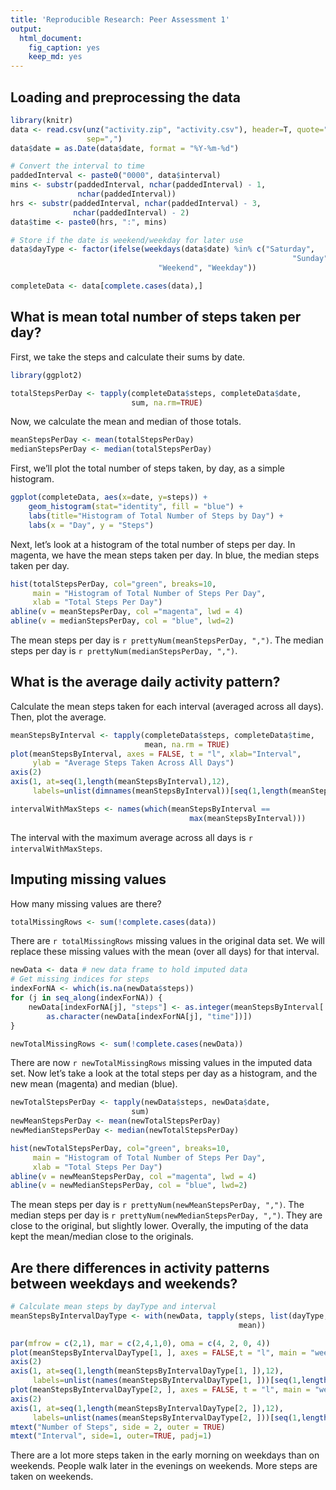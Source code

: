 ```yaml
---
title: 'Reproducible Research: Peer Assessment 1'
output:
  html_document:
    fig_caption: yes
    keep_md: yes
---
```



## Loading and preprocessing the data

```r
library(knitr)
data <- read.csv(unz("activity.zip", "activity.csv"), header=T, quote="\"",
                 sep=",")
data$date = as.Date(data$date, format = "%Y-%m-%d")

# Convert the interval to time
paddedInterval <- paste0("0000", data$interval)
mins <- substr(paddedInterval, nchar(paddedInterval) - 1, 
               nchar(paddedInterval))
hrs <- substr(paddedInterval, nchar(paddedInterval) - 3, 
              nchar(paddedInterval) - 2)
data$time <- paste0(hrs, ":", mins)

# Store if the date is weekend/weekday for later use
data$dayType <- factor(ifelse(weekdays(data$date) %in% c("Saturday",
                                                               "Sunday"),
                                 "Weekend", "Weekday"))

completeData <- data[complete.cases(data),]
```



## What is mean total number of steps taken per day?

First, we take the steps and calculate their sums by date.

```r
library(ggplot2)

totalStepsPerDay <- tapply(completeData$steps, completeData$date, 
                           sum, na.rm=TRUE)
```

Now, we calculate the mean and median of those totals.

```r
meanStepsPerDay <- mean(totalStepsPerDay)
medianStepsPerDay <- median(totalStepsPerDay)

```

First, we'll plot the total number of steps taken, by day, as a simple histogram.

```r
ggplot(completeData, aes(x=date, y=steps)) + 
    geom_histogram(stat="identity", fill = "blue") +
    labs(title="Histogram of Total Number of Steps by Day") +
    labs(x = "Day", y = "Steps")


```

Next, let's look at a histogram of the total number of steps per day. In magenta,
we have the mean steps taken per day. In blue, the median steps taken per day.

```r

hist(totalStepsPerDay, col="green", breaks=10, 
     main = "Histogram of Total Number of Steps Per Day",
     xlab = "Total Steps Per Day")
abline(v = meanStepsPerDay, col ="magenta", lwd = 4)
abline(v = medianStepsPerDay, col = "blue", lwd=2)
```

The mean steps per day is `r prettyNum(meanStepsPerDay, ",")`. The median steps per day is
`r prettyNum(medianStepsPerDay, ",")`.

## What is the average daily activity pattern?

Calculate the mean steps taken for each interval (averaged across all days).
Then, plot the average.

```r
meanStepsByInterval <- tapply(completeData$steps, completeData$time, 
                              mean, na.rm = TRUE)
plot(meanStepsByInterval, axes = FALSE, t = "l", xlab="Interval", 
     ylab = "Average Steps Taken Across All Days")
axis(2)
axis(1, at=seq(1,length(meanStepsByInterval),12), 
     labels=unlist(dimnames(meanStepsByInterval))[seq(1,length(meanStepsByInterval),12)] )
```

```r
intervalWithMaxSteps <- names(which(meanStepsByInterval == 
                                        max(meanStepsByInterval)))
```

The interval with the maximum average across all days is `r intervalWithMaxSteps`.

## Imputing missing values

How many missing values are there?

```r
totalMissingRows <- sum(!complete.cases(data))
```

There are `r totalMissingRows` missing values in the original data set. We will
replace these missing values with the mean (over all days) for that interval.

```r
newData <- data # new data frame to hold imputed data
# Get missing indices for steps
indexForNA <- which(is.na(newData$steps))
for (j in seq_along(indexForNA)) {
    newData[indexForNA[j], "steps"] <- as.integer(meanStepsByInterval[
        as.character(newData[indexForNA[j], "time"])])
}

newTotalMissingRows <- sum(!complete.cases(newData))
```

There are now `r newTotalMissingRows` missing values in the imputed data set.
Now let's take a look at the total steps per day as a histogram, and the new
mean (magenta) and median (blue).

```r

newTotalStepsPerDay <- tapply(newData$steps, newData$date, 
                           sum)
newMeanStepsPerDay <- mean(newTotalStepsPerDay)
newMedianStepsPerDay <- median(newTotalStepsPerDay)

hist(newTotalStepsPerDay, col="green", breaks=10, 
     main = "Histogram of Total Number of Steps Per Day",
     xlab = "Total Steps Per Day")
abline(v = newMeanStepsPerDay, col ="magenta", lwd = 4)
abline(v = newMedianStepsPerDay, col = "blue", lwd=2)
```

The mean steps per day is `r prettyNum(newMeanStepsPerDay, ",")`. The median
steps per day is `r prettyNum(newMedianStepsPerDay, ",")`. They are close to the
original, but slightly lower. Overally, the imputing of the data kept the
mean/median close to the originals.

## Are there differences in activity patterns between weekdays and weekends?

```r
# Calculate mean steps by dayType and interval
meanStepsByIntervalDayType <- with(newData, tapply(steps, list(dayType, time),
                                                   mean))

par(mfrow = c(2,1), mar = c(2,4,1,0), oma = c(4, 2, 0, 4))
plot(meanStepsByIntervalDayType[1, ], axes = FALSE,t = "l", main = "weekday", ylab = "", xlab = "")
axis(2)
axis(1, at=seq(1,length(meanStepsByIntervalDayType[1, ]),12), 
     labels=unlist(names(meanStepsByIntervalDayType[1, ]))[seq(1,length(meanStepsByIntervalDayType[1, ]),12)] )
plot(meanStepsByIntervalDayType[2, ], axes = FALSE, t = "l", main = "weekend", ylab = "", xlab = "")
axis(2)
axis(1, at=seq(1,length(meanStepsByIntervalDayType[2, ]),12), 
     labels=unlist(names(meanStepsByIntervalDayType[2, ]))[seq(1,length(meanStepsByIntervalDayType[2, ]),12)] )
mtext("Number of Steps", side = 2, outer = TRUE)
mtext("Interval", side=1, outer=TRUE, padj=1)
```

There are a lot more steps taken in the early morning on weekdays than on weekends.
People walk later in the evenings on weekends. More steps are taken on weekends.